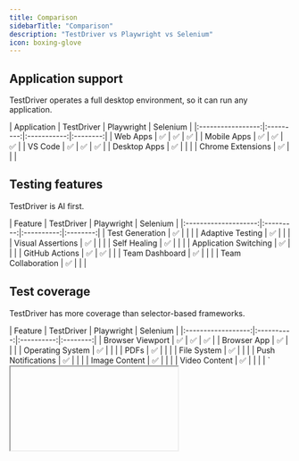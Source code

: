 ```yaml
---
title: Comparison
sidebarTitle: "Comparison"
description: "TestDriver vs Playwright vs Selenium"
icon: boxing-glove
---
```


## Application support

TestDriver operates a full desktop environment, so it can run any application.

<div className="comparison-table">
  | Application | TestDriver | Playwright | Selenium |
  |:-----------------:|:---------:|:-----------:|:--------:| | Web Apps | ✅ |
  ✅ | ✅ | | Mobile Apps | ✅ | ✅ | ✅ | | VS Code | ✅ | ✅ | ✅ | | Desktop
  Apps | ✅ | | | | Chrome Extensions | ✅ | | |
</div>

## Testing features

TestDriver is AI first.

<div className="comparison-table">
  | Feature | TestDriver | Playwright | Selenium |
  |:--------------------:|:---------:|:----------:|:--------:| | Test Generation
  | ✅ | | | | Adaptive Testing | ✅ | | | | Visual Assertions | ✅ | | | | Self
  Healing | ✅ | | | | Application Switching | ✅ | | | | GitHub Actions | ✅ |
  ✅ | | | Team Dashboard | ✅ | | | | Team Collaboration | ✅ | | |
</div>

## Test coverage

TestDriver has more coverage than selector-based frameworks.

<div className="comparison-table">
| Feature            | TestDriver | Playwright | Selenium |
|:------------------:|:----------:|:----------:|:--------:|
| Browser Viewport   | ✅            | ✅       | ✅       |
| Browser App        | ✅            |          |        |
| Operating System   | ✅            |          |        |
| PDFs               | ✅            |          |        |
| File System        | ✅            |          |        |
| Push Notifications | ✅            |          |        |
| Image Content      | ✅            |          |        |
| Video Content      | ✅            |          |        |
| `<iframe>`         | ✅            |          |        |
| `<canvas>`         | ✅            |          |        |
| `<video>`          | ✅            |          |        |
</div>

## Debugging features

Debugging features are powered by [Dashcam.io](https://dashcam.io).

<div className="comparison-table">
  | Feature | TestDriver | Playwright | Selenium |
  |:------------------:|:----------:|:----------:|:--------:| | AI Summary | ✅
  | | | | Video Replay | ✅ | ✅ | | | Browser Logs | ✅ | ✅ | | | Desktop Logs
  | ✅ | | | | Network Requests | ✅ | ✅ | | | Team Dashboard | ✅ | | | | Team
  Collaboration | ✅ | | |
</div>

## Web browser support

TestDriver is browser agnostic and supports any version of any browser.

<div className="comparison-table">
  | Feature | TestDriver | Playwright | Selenium |
  |:--------:|:----------:|:----------:|:--------:| | Chrome | ✅ | ✅ | ✅ | |
  Firefox | ✅ | ✅ | ✅ | | Webkit | ✅ | ✅ | ✅ | | IE | ✅ | | ✅ | | Edge |
  ✅ | ✅ | ✅ | | Opera | ✅ | | ✅ | | Safari | ✅ | | ✅ |
</div>

## Operating system support

TestDriver currently supports Mac and Windows!

<div className="comparison-table">
  | Feature | TestDriver | Playwright | Selenium |
  |:--------:|:----------:|:----------:|:--------:| | Windows | ✅ | ✅ | ✅ | |
  Mac | ✅ | ✅ | ✅ | | Linux | | ✅ | ✅ |
</div>
